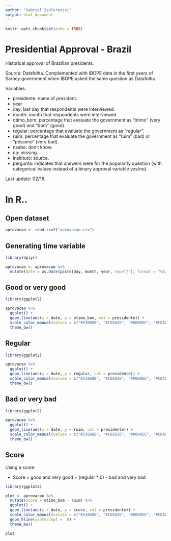 ```yaml
---
author: "Gabriel Zanlorenssi"
output: html_document
---
```


```r
knitr::opts_chunk$set(echo = TRUE)
```

# Presidential Approval - Brazil

Historical approval of Brazilian presidents. 

Source: Datafolha. Complemented with IBOPE data in the first years of Sarney government when IBOPE asked the same question as Datafolha.

Variables:

* presidente: name of president.
* year
* day: last day that respondents were interviewed.
* month: month that respondents were interviewed.
* otimo_bom: percentage that evaluate the government as "ótimo" (very good) and "bom" (good).
* regular: percentage that evaluate the government as "regular".
* ruim: percentage that evaluate the government as "ruim" (bad) or "péssimo" (very bad).
* nsabe: don't know.
* na: missing.
* insitituto: source.
* pergunta: indicates that answers were for the popularity question (with categorical values instead of a binary approval variable yes/no).

Last update: 02/18.

# In R..

## Open dataset

```r
aprovacao <- read.csv2("aprovacao.csv")
```

## Generating time variable

```r
library(dplyr)

aprovacao <- aprovacao %>% 
  mutate(date = as.Date(paste(day, month, year, sep="/"), format = "%d/%m/%Y"))
```

## Good or very good

```r
library(ggplot2)

aprovacao %>% 
  ggplot() +
  geom_line(aes(x = date, y = otimo_bom, col = presidente)) +
  scale_color_manual(values = c("#53868B", "#CD2626", "#0000EE", "#CDAD00", "#EE2C2C", "#8B6508", "#FFC125")) + 
  theme_bw()
```


## Regular

```r
library(ggplot2)

aprovacao %>% 
  ggplot() +
  geom_line(aes(x = date, y = regular, col = presidente)) +
  scale_color_manual(values = c("#53868B", "#CD2626", "#0000EE", "#CDAD00", "#EE2C2C", "#8B6508", "#FFC125")) + 
  theme_bw()
```

## Bad or very bad

```r
library(ggplot2)

aprovacao %>% 
  ggplot() +
  geom_line(aes(x = date, y = ruim, col = presidente)) +
  scale_color_manual(values = c("#53868B", "#CD2626", "#0000EE", "#CDAD00", "#EE2C2C", "#8B6508", "#FFC125")) + 
  theme_bw()
```

## Score

Using a score:

* Score = good and very good + (regular * 0) - bad and very bad

```r
library(ggplot2)

plot <- aprovacao %>% 
  mutate(score = otimo_bom - ruim) %>% 
  ggplot() +
  geom_line(aes(x = date, y = score, col = presidente)) +
  scale_color_manual(values = c("#53868B", "#CD2626", "#0000EE", "#CDAD00", "#EE2C2C", "#8B6508", "#FFC125")) + 
  geom_hline(yintercept =  0) + 
  theme_bw()

plot
```

